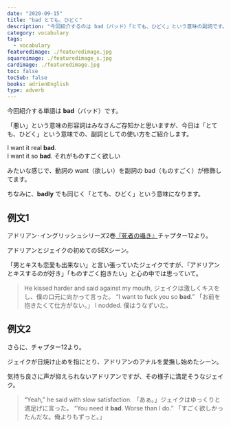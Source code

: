 ```yaml
---
date: "2020-09-15"
title: "bad とても、ひどく"
description: "今回紹介するのは bad（バッド）「とても、ひどく」という意味の副詞です。例文は、アドリアン･イングリッシュシリーズ2巻『死者の囁き』より"
category: vocabulary
tags:
  - vocabulary
featuredimage: ./featuredimage.jpg
squareimage: ./featuredimage_s.jpg
cardimage: ./featuredimage.jpg
toc: false
tocSub: false
books: adrienEnglish
type: adverb
---
```



今回紹介する単語は __bad__（バッド）です。

「悪い」という意味の形容詞はみなさんご存知かと思いますが、今日は「とても、ひどく」という意味での、副詞としての使い方をご紹介します。

<div class="example">
  I want it real <strong>bad</strong>.<br />
  I want it so <strong>bad</strong>.
  <span>それがものすごく欲しい</span>
</div>

みたいな感じで、動詞の want（欲しい）を副詞の bad（ものすごく）が修飾してます。

ちなみに、__badly__ でも同じく「とても、ひどく」という意味になります。

## 例文1

アドリアン･イングリッシュシリーズ2巻[『死者の囁き』](/mm-romance/a-dangerous-thing/)チャプター12より。

アドリアンとジェイクの初めてのSEXシーン。

「男とキスも恋愛も出来ない」と言い張っていたジェイクですが、「アドリアンとキスするのが好き」「ものすごく抱きたい」と心の中では思っていて。

<Blockquote book srcBook="dangerousThing" lang="en" chapter="12">
He kissed harder and said against my mouth,
<span>ジェイクは激しくキスをし、僕の口元に向かって言った。</span>
“I want to fuck you so <strong>bad</strong>.”
<span>「お前を抱きたくて仕方がない。」</span>
I nodded.
<span>僕はうなずいた。</span>
</Blockquote>

## 例文2

さらに、チャプター12より。

ジェイクが日焼け止めを指にとり、アドリアンのアナルを愛撫し始めたシーン。

気持ち良さに声が抑えられないアドリアンですが、その様子に満足そうなジェイク。

<Blockquote book srcBook="dangerousThing" lang="en" chapter="12">
“Yeah,” he said with slow satisfaction.
<span>「あぁ。」ジェイクはゆっくりと満足げに言った。</span>
“You need it <strong>bad</strong>. Worse than I do.”
<span>「すごく欲しかったんだな。俺よりもずっと。」</span>
</Blockquote>

<VocabularyFooter book="dangerousThing" />
